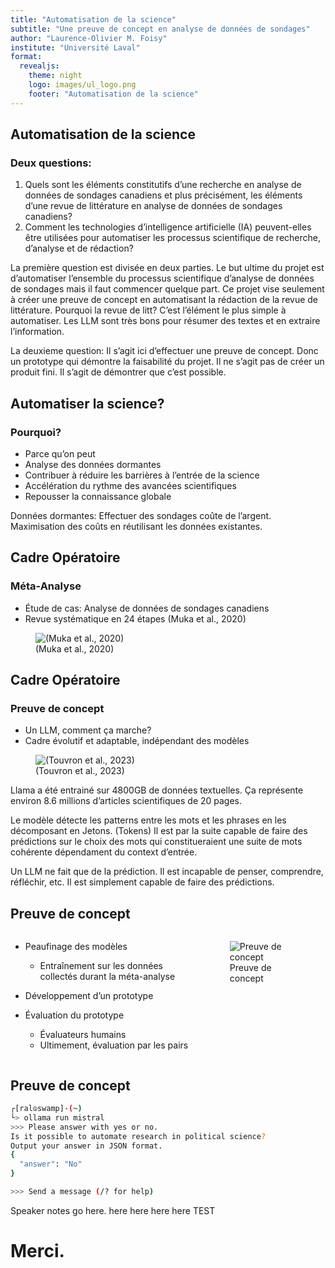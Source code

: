 ```yaml
---
title: "Automatisation de la science"
subtitle: "Une preuve de concept en analyse de données de sondages"
author: "Laurence-Olivier M. Foisy"
institute: "Université Laval"
format:
  revealjs: 
    theme: night
    logo: images/ul_logo.png
    footer: "Automatisation de la science"
---
```

## Automatisation de la science
### Deux questions:
1. Quels sont les éléments constitutifs d'une recherche en analyse de données de sondages canadiens et plus précisément, les éléments d'une revue de littérature en analyse de données de sondages canadiens?
1. Comment les technologies d'intelligence artificielle (IA) peuvent-elles être utilisées pour automatiser les processus scientifique de recherche, d'analyse et de rédaction?

::: {.notes}
La première question est divisée en deux parties. Le but ultime du projet est d'automatiser l'ensemble du processus scientifique d'analyse de données de sondages mais il faut commencer quelque part. Ce projet vise seulement à créer une preuve de concept en automatisant la rédaction de la revue de littérature. Pourquoi la revue de litt? C'est l'élément le plus simple à automatiser. Les LLM sont très bons pour résumer des textes et en extraire l'information.

La deuxieme question: Il s'agit ici d'effectuer une preuve de concept. Donc un prototype qui démontre la faisabilité du projet. Il ne s'agit pas de créer un produit fini. Il s'agit de démontrer que c'est possible.
:::

## Automatiser la science?
### Pourquoi? 
::: {.incremental}
- Parce qu'on peut
- Analyse des données dormantes
- Contribuer à réduire les barrières à l'entrée de la science
- Accélération du rythme des avancées scientifiques
- Repousser la connaissance globale
:::

::: {.notes}
Données dormantes: Effectuer des sondages coûte de l'argent. Maximisation des coûts en réutilisant les données existantes.
:::

## Cadre Opératoire
### Méta-Analyse

- Étude de cas: Analyse de données de sondages canadiens
- Revue systématique en 24 étapes (Muka et al., 2020)

![(Muka et al., 2020)](images/24_step_process.png)

## Cadre Opératoire
### Preuve de concept
- Un LLM, comment ça marche?
- Cadre évolutif et adaptable, indépendant des modèles

![(Touvron et al., 2023)](images/training_dataset.png)

::: {.notes}
Llama a été entrainé sur 4800GB de données textuelles. Ça représente environ 8.6 millions d'articles scientifiques de 20 pages.

Le modèle détecte les patterns entre les mots et les phrases en les décomposant en Jetons. (Tokens) Il est par la suite capable de faire des prédictions sur le choix des mots qui constitueraient une suite de mots cohérente dépendament du context d'entrée. 

Un LLM ne fait que de la prédiction. Il est incapable de penser, comprendre, réfléchir, etc. Il est simplement capable de faire des prédictions.
:::

## Preuve de concept

:::: {.columns}

::: {.column width="60%"}
- Peaufinage des modèles
  - Entraînement sur les données collectés durant la méta-analyse

- Développement d'un prototype

- Évaluation du prototype
  - Évaluateurs humains
  - Ultimement, évaluation par les pairs
:::

::: {.column width="40%"}
![Preuve de concept](images/diagram_devis.png)
:::

::::



## Preuve de concept

```bash
┌[ral☮swamp]-(~)
└> ollama run mistral
>>> Please answer with yes or no. 
Is it possible to automate research in political science? 
Output your answer in JSON format.
{   
  "answer": "No"
}

>>> Send a message (/? for help)
```

::: {.notes}
Speaker notes go here. here here here here TEST
:::

# Merci.